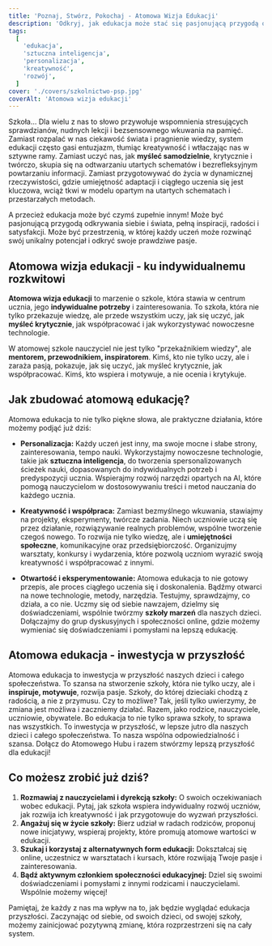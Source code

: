 ```yaml
---
title: 'Poznaj, Stwórz, Pokochaj - Atomowa Wizja Edukacji'
description: 'Odkryj, jak edukacja może stać się pasjonującą przygodą odkrywania siebie i świata, wspierając indywidualny rozwój, kreatywność i miłość do nauki.'
tags:
  [
    'edukacja',
    'sztuczna inteligencja',
    'personalizacja',
    'kreatywność',
    'rozwój',
  ]
cover: './covers/szkolnictwo-psp.jpg'
coverAlt: 'Atomowa wizja edukacji'
---
```


Szkoła... Dla wielu z nas to słowo przywołuje wspomnienia stresujących sprawdzianów, nudnych lekcji i bezsensownego wkuwania na pamięć. Zamiast rozpalać w nas ciekawość świata i pragnienie wiedzy, system edukacji często gasi entuzjazm, tłumiąc kreatywność i wtłaczając nas w sztywne ramy. Zamiast uczyć nas, jak **myśleć samodzielnie**, krytycznie i twórczo, skupia się na odtwarzaniu utartych schematów i bezrefleksyjnym powtarzaniu informacji. Zamiast przygotowywać do życia w dynamicznej rzeczywistości, gdzie umiejętność adaptacji i ciągłego uczenia się jest kluczowa, wciąż tkwi w modelu opartym na utartych schematach i przestarzałych metodach.

A przecież edukacja może być czymś zupełnie innym! Może być pasjonującą przygodą odkrywania siebie i świata, pełną inspiracji, radości i satysfakcji. Może być przestrzenią, w której każdy uczeń może rozwinąć swój unikalny potencjał i odkryć swoje prawdziwe pasje.

## Atomowa wizja edukacji - ku indywidualnemu rozkwitowi

**Atomowa wizja edukacji** to marzenie o szkole, która stawia w centrum ucznia, jego **indywidualne potrzeby** i zainteresowania. To szkoła, która nie tylko przekazuje wiedzę, ale przede wszystkim uczy, jak się uczyć, jak **myśleć krytycznie**, jak współpracować i jak wykorzystywać nowoczesne technologie.

W atomowej szkole nauczyciel nie jest tylko "przekaźnikiem wiedzy", ale **mentorem, przewodnikiem, inspiratorem**. Kimś, kto nie tylko uczy, ale i zaraża pasją, pokazuje, jak się uczyć, jak myśleć krytycznie, jak współpracować. Kimś, kto wspiera i motywuje, a nie ocenia i krytykuje.

## Jak zbudować atomową edukację?

Atomowa edukacja to nie tylko piękne słowa, ale praktyczne działania, które możemy podjąć już dziś:

- **Personalizacja:**
  Każdy uczeń jest inny, ma swoje mocne i słabe strony, zainteresowania, tempo nauki. Wykorzystajmy nowoczesne technologie, takie jak **sztuczna inteligencja**, do tworzenia spersonalizowanych ścieżek nauki, dopasowanych do indywidualnych potrzeb i predyspozycji ucznia. Wspierajmy rozwój narzędzi opartych na AI, które pomogą nauczycielom w dostosowywaniu treści i metod nauczania do każdego ucznia.

- **Kreatywność i współpraca:**
  Zamiast bezmyślnego wkuwania, stawiajmy na projekty, eksperymenty, twórcze zadania. Niech uczniowie uczą się przez działanie, rozwiązywanie realnych problemów, wspólne tworzenie czegoś nowego. To rozwija nie tylko wiedzę, ale i **umiejętności społeczne**, komunikacyjne oraz przedsiębiorczość. Organizujmy warsztaty, konkursy i wydarzenia, które pozwolą uczniom wyrazić swoją kreatywność i współpracować z innymi.

- **Otwartość i eksperymentowanie:**
  Atomowa edukacja to nie gotowy przepis, ale proces ciągłego uczenia się i doskonalenia. Bądźmy otwarci na nowe technologie, metody, narzędzia. Testujmy, sprawdzajmy, co działa, a co nie. Uczmy się od siebie nawzajem, dzielmy się doświadczeniami, wspólnie twórzmy **szkoły marzeń** dla naszych dzieci. Dołączajmy do grup dyskusyjnych i społeczności online, gdzie możemy wymieniać się doświadczeniami i pomysłami na lepszą edukację.

## Atomowa edukacja - inwestycja w przyszłość

Atomowa edukacja to inwestycja w przyszłość naszych dzieci i całego społeczeństwa. To szansa na stworzenie szkoły, która nie tylko uczy, ale i **inspiruje, motywuje**, rozwija pasje. Szkoły, do której dzieciaki chodzą z radością, a nie z przymusu. Czy to możliwe? Tak, jeśli tylko uwierzymy, że zmiana jest możliwa i zaczniemy działać. Razem, jako rodzice, nauczyciele, uczniowie, obywatele. Bo edukacja to nie tylko sprawa szkoły, to sprawa nas wszystkich. To inwestycja w przyszłość, w lepsze jutro dla naszych dzieci i całego społeczeństwa. To nasza wspólna odpowiedzialność i szansa. Dołącz do Atomowego Hubu i razem stwórzmy lepszą przyszłość dla edukacji!

## Co możesz zrobić już dziś?

1. **Rozmawiaj z nauczycielami i dyrekcją szkoły:**
   O swoich oczekiwaniach wobec edukacji. Pytaj, jak szkoła wspiera indywidualny rozwój uczniów, jak rozwija ich kreatywność i jak przygotowuje do wyzwań przyszłości.
2. **Angażuj się w życie szkoły:**
   Bierz udział w radach rodziców, proponuj nowe inicjatywy, wspieraj projekty, które promują atomowe wartości w edukacji.
3. **Szukaj i korzystaj z alternatywnych form edukacji:**
   Dokształcaj się online, uczestnicz w warsztatach i kursach, które rozwijają Twoje pasje i zainteresowania.
4. **Bądź aktywnym członkiem społeczności edukacyjnej:**
   Dziel się swoimi doświadczeniami i pomysłami z innymi rodzicami i nauczycielami. Wspólnie możemy więcej!

Pamiętaj, że każdy z nas ma wpływ na to, jak będzie wyglądać edukacja przyszłości. Zaczynając od siebie, od swoich dzieci, od swojej szkoły, możemy zainicjować pozytywną zmianę, która rozprzestrzeni się na cały system.
